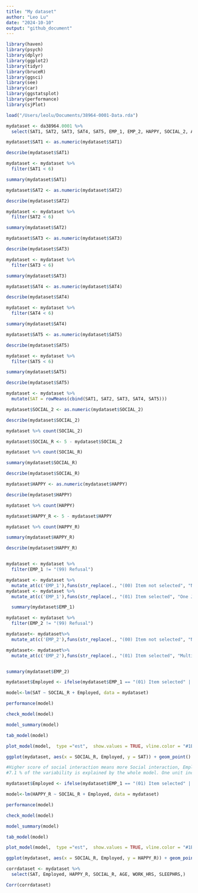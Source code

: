 ```yaml
---
title: "My dataset"
author: "Leo Lu"
date: "2024-10-10"
output: "github_document"
---
```

```r
library(haven)
library(psych)
library(dplyr)
library(ggplot2)
library(tidyr)
library(bruceR)
library(ggsci)
library(see)
library(car)
library(ggstatsplot)
library(performance)
library(sjPlot)

load("/Users/leolu/Documents/38964-0001-Data.rda")

```

```r
mydataset <- da38964.0001 %>%
  select(SAT1, SAT2, SAT3, SAT4, SAT5, EMP_1, EMP_2, HAPPY, SOCIAL_2, AGE, WORK_HRS, SLEEPHRS,)

mydataset$SAT1 <- as.numeric(mydataset$SAT1)

describe(mydataset$SAT1)

mydataset <- mydataset %>%
  filter(SAT1 < 6)

summary(mydataset$SAT1)

mydataset$SAT2 <- as.numeric(mydataset$SAT2)

describe(mydataset$SAT2)

mydataset <- mydataset %>%
  filter(SAT2 < 6)

summary(mydataset$SAT2)

mydataset$SAT3 <- as.numeric(mydataset$SAT3)

describe(mydataset$SAT3)

mydataset <- mydataset %>%
  filter(SAT3 < 6)

summary(mydataset$SAT3)

mydataset$SAT4 <- as.numeric(mydataset$SAT4)

describe(mydataset$SAT4)

mydataset <- mydataset %>%
  filter(SAT4 < 6)

summary(mydataset$SAT4)

mydataset$SAT5 <- as.numeric(mydataset$SAT5)

describe(mydataset$SAT5)

mydataset <- mydataset %>%
  filter(SAT5 < 6)

summary(mydataset$SAT5)

describe(mydataset$SAT5)

mydataset <- mydataset %>%
  mutate(SAT = rowMeans(cbind(SAT1, SAT2, SAT3, SAT4, SAT5)))

mydataset$SOCIAL_2 <- as.numeric(mydataset$SOCIAL_2)

describe(mydataset$SOCIAL_2)

mydataset %>% count(SOCIAL_2)

mydataset$SOCIAL_R <- 5 - mydataset$SOCIAL_2

mydataset %>% count(SOCIAL_R)

summary(mydataset$SOCIAL_R)

describe(mydataset$SOCIAL_R)

mydataset$HAPPY <- as.numeric(mydataset$HAPPY)

describe(mydataset$HAPPY)

mydataset %>% count(HAPPY)

mydataset$HAPPY_R <- 5 - mydataset$HAPPY

mydataset %>% count(HAPPY_R)

summary(mydataset$HAPPY_R)

describe(mydataset$HAPPY_R)



```
```r

mydataset <- mydataset %>%
  filter(EMP_1 != "(99) Refusal")

mydataset <- mydataset %>%
  mutate_at(c('EMP_1'),funs(str_replace(., "(00) Item not selected", "Not in One Job")))
mydataset <- mydataset %>%  
  mutate_at(c('EMP_1'),funs(str_replace(., "(01) Item selected", "One Job")))

  summary(mydataset$EMP_1)

mydataset <- mydataset %>%
  filter(EMP_2 != "(99) Refusal")

mydataset<- mydataset%>%
  mutate_at(c('EMP_2'),funs(str_replace(., "(00) Item not selected", "Not in Multiple Jobs")))

mydataset<- mydataset%>%
  mutate_at(c('EMP_2'),funs(str_replace(., "(01) Item selected", "Multiple Jobs")))


summary(mydataset$EMP_2)


```

```r
mydataset$Employed <- ifelse(mydataset$EMP_1 == "(01) Item selected" | mydataset$EMP_2 == "(01) Item selected", "1", "0")

model<-lm(SAT ~ SOCIAL_R + Employed, data = mydataset)

performance(model)

check_model(model)

model_summary(model)

tab_model(model)

plot_model(model,  type ="est",  show.values = TRUE, vline.color = "#1B191999", line.size = 1.5, dot.size = 2.5, colors = "blue") + theme_bruce()

ggplot(mydataset, aes(x = SOCIAL_R, Employed, y = SAT)) + geom_point() + geom_smooth(method = lm) + theme_bruce()

#Higher score of social interaction means more Social interaction, Employed yes means employed.
#7.1 % of the variability is explained by the whole model. One unit increase in Social interaction frequency means a 0.197 increase in Satisfaction With life. Being employed means a 0.194 increase in satisfaction with life.
```

```r
mydataset$Employed <- ifelse(mydataset$EMP_1 == "(01) Item selected" | mydataset$EMP_2 == "(01) Item selected", "1", "0")

model<-lm(HAPPY_R ~ SOCIAL_R + Employed, data = mydataset)

performance(model)

check_model(model)

model_summary(model)

tab_model(model)

plot_model(model,  type ="est",  show.values = TRUE, vline.color = "#1B191999", line.size = 1.5, dot.size = 2.5, colors = "blue") + theme_bruce()

ggplot(mydataset, aes(x = SOCIAL_R, Employed, y = HAPPY_R)) + geom_point() + geom_smooth(method = lm) + theme_bruce()
```

```r
corrdataset <- mydataset %>%
  select(SAT, Employed, HAPPY_R, SOCIAL_R, AGE, WORK_HRS, SLEEPHRS,)

Corr(corrdataset)
```





